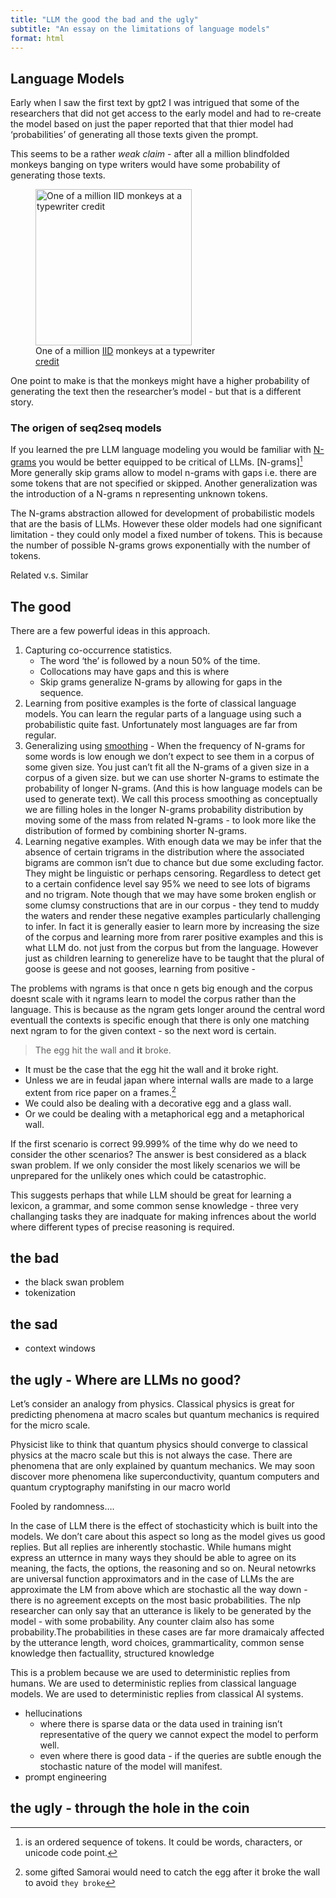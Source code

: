 ```yaml
---
title: "LLM the good the bad and the ugly"
subtitle: "An essay on the limitations of language models"
format: html
---
```


## Language Models 

Early when I saw the first text by gpt2 I was intrigued that some of the 
researchers that did not get access to the early model and had to re-create the 
model based on just the paper reported that that thier model had 'probabilities' 
of generating all those texts given the prompt.

This seems to be a rather *weak claim* - after all a million blindfolded 
monkeys banging on type writers would have some probability of generating those 
texts.

::: {.column-margin}

![One of a million [IID](https://en.wikipedia.org/wiki/Independent_and_identically_distributed_random_variables) monkeys at a typewriter <br> [credit](https://commons.wikimedia.org/wiki/File:Chimpanzee_seated_at_typewriter.jpg)](https://upload.wikimedia.org/wikipedia/commons/thumb/3/3c/Chimpanzee_seated_at_typewriter.jpg/512px-Chimpanzee_seated_at_typewriter.jpg?20120413234640){width=250 fig-align="left"}

:::

One point to make is that the monkeys might have a higher probability of generating the text then the researcher's model - but that is a different story.

### The origen of seq2seq models

If you learned the pre LLM language modeling you would be familiar with [N-grams](https://en.wikipedia.org/wiki/N-gram) you would be better equipped to be critical of LLMs. [N-grams]^[is an ordered sequence of tokens. It could be words, characters, or unicode code point.] More generally skip grams allow to model n-grams with gaps i.e. there are some tokens that are not specified or skipped. Another generalization was the introduction of a N-grams n representing unknown tokens.

The N-grams abstraction allowed for development of probabilistic models that are the basis of LLMs.
However these older models had one significant limitation - they could only model a fixed number of tokens. This is because the number of possible N-grams grows exponentially with the number of tokens.

Related v.s. Similar 

## The good 

There are a few powerful ideas in this approach. 

1. Capturing co-occurrence statistics.
    - The word 'the' is followed by a noun 50% of the time. 
    - Collocations may have gaps and this is where 
    - Skip grams generalize N-grams by allowing for gaps in the sequence.
2. Learning from positive examples is the forte of classical language models. You can learn the regular parts of a language using such a probabilistic quite fast. Unfortunately most languages are far from regular.
3. Generalizing using [smoothing](https://en.wikipedia.org/wiki/Smoothing) - When the frequency of N-grams for some words is low enough we don't expect to see them in a corpus of some given size. You just can't fit all the N-grams  of a given size in a corpus of a given size.
but we can use shorter N-grams to estimate the probability of longer N-grams. (And this is how language models can be used to generate text). We call this process smoothing as conceptually we are filling holes in the longer N-grams probability distribution by moving some of the mass from related N-grams - to look more like the distribution of formed by combining shorter N-grams.
4. Learning negative examples. With enough data we may be infer that the absence of certain trigrams in the distribution where the associated bigrams are common  isn't due to chance but due some excluding factor. They might be linguistic
or perhaps censoring. Regardless to detect get to a certain confidence level say 95% we need to see lots of bigrams and no trigram. Note though that we may have some broken english or some clumsy constructions that are in our corpus - they 
tend to muddy the waters and render these negative examples particularly challenging to infer. In fact it is generally easier to learn more by increasing the size of the corpus and learning more from rarer positive examples and this is 
what LLM do.
not just from the corpus but from the language. However just as children learning to generelize have to be taught that the plural of goose is geese and not gooses, learning from positive  - 

The problems with ngrams is that once n gets big enough and the corpus doesnt scale with it 
ngrams learn to model the corpus rather than the language. This is because as the ngram gets longer
around the central word eventuall the contexts is specific enough that there is only one 
matching next ngram to for the given context - so the next word is certain. 

> The egg hit the wall and **it** broke.

- It must be the case that the egg hit the wall and it broke right.
- Unless we are in feudal japan where internal walls are made to a large extent from rice paper on a frames.^[some gifted Samorai would need to catch the egg after it broke the wall to avoid `they broke`]
- We could also be dealing with a decorative egg and a glass wall.
- Or we could be dealing with a metaphorical egg and a metaphorical wall.

If the first scenario is correct 99.999% of the time why do we need to consider the other scenarios?
The answer is best considered as a black swan problem. If we only consider the most likely scenarios we will be unprepared for the unlikely ones which could be catastrophic.

This suggests perhaps that while LLM should be great for learning a lexicon, a grammar, and some common sense knowledge - three very challanging tasks they are inadquate for making
infrences about the world where different types of precise reasoning is required.

## the bad

- the black swan problem
- tokenization 



## the sad 

- context windows


## the ugly - Where are LLMs no good?

Let's consider an analogy from physics. Classical physics is great for predicting phenomena at macro scales but quantum mechanics is required for the micro scale.

Physicist like to think that quantum physics should converge to classical physics at the macro scale but this is not always the case. There are phenomena that are only explained by quantum mechanics.
We may soon discover more phenomena like superconductivity, quantum computers and quantum cryptography manifsting in our macro world

Fooled by randomness....

In the case of LLM there is the effect of stochasticity which is built into the models. We don't care about this aspect so long as the model gives us good replies. But all replies are 
inherently stochastic. While humans might express an utternce in many ways they should be able to agree on its meaning, the facts, the options, the reasoning and so on.
Neural netowrks are universal function approximators and in the case of LLMs the are approximate the LM from above which are stochastic all the way down - there is no agreement excepts on the most basic probabilities.
The nlp researcher can only say that an utterance is likely to be generated by the model - with some probability. Any counter claim also has some probability.The probabilities in these cases are far more dramaicaly affected by
the utterance length, word choices, grammarticality, common sense knowledge then factuallity, structured knowledge 

This is a problem because we are used to deterministic replies from humans. We are used to deterministic replies from classical language models. We are used to deterministic replies from classical AI systems.

- hellucinations
  - where there is sparse data or the data used in training isn't representative of the query we cannot expect the model to perform well.
  - even where there is good data - if the queries are subtle enough the stochastic nature of the model will manifest.

- prompt engineering


## the ugly - through the hole in the coin

